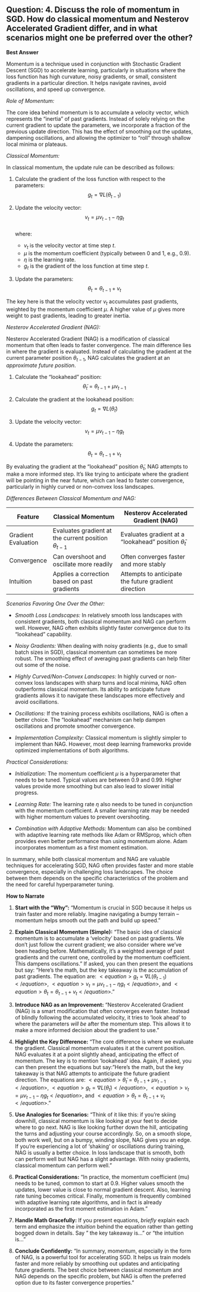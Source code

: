 ## Question: 4. Discuss the role of momentum in SGD. How do classical momentum and Nesterov Accelerated Gradient differ, and in what scenarios might one be preferred over the other?

**Best Answer**

Momentum is a technique used in conjunction with Stochastic Gradient Descent (SGD) to accelerate learning, particularly in situations where the loss function has high curvature, noisy gradients, or small, consistent gradients in a particular direction. It helps navigate ravines, avoid oscillations, and speed up convergence.

*Role of Momentum:*

The core idea behind momentum is to accumulate a velocity vector, which represents the "inertia" of past gradients.  Instead of solely relying on the current gradient to update the parameters, we incorporate a fraction of the previous update direction. This has the effect of smoothing out the updates, dampening oscillations, and allowing the optimizer to "roll" through shallow local minima or plateaus.

*Classical Momentum:*

In classical momentum, the update rule can be described as follows:

1.  Calculate the gradient of the loss function with respect to the parameters:  
    $$g_t = \nabla L(\theta_{t-1})$$

2.  Update the velocity vector:  
    $$v_t = \mu v_{t-1} - \eta g_t$$  
    where:
    *   $v_t$ is the velocity vector at time step $t$.
    *   $\mu$ is the momentum coefficient (typically between 0 and 1, e.g., 0.9).
    *   $\eta$ is the learning rate.
    *   $g_t$ is the gradient of the loss function at time step $t$.

3.  Update the parameters:  
    $$\theta_t = \theta_{t-1} + v_t$$

The key here is that the velocity vector $v_t$ accumulates past gradients, weighted by the momentum coefficient $\mu$. A higher value of $\mu$ gives more weight to past gradients, leading to greater inertia.

*Nesterov Accelerated Gradient (NAG):*

Nesterov Accelerated Gradient (NAG) is a modification of classical momentum that often leads to faster convergence. The main difference lies in where the gradient is evaluated. Instead of calculating the gradient at the current parameter position $\theta_{t-1}$, NAG calculates the gradient at an *approximate future position*.

1.  Calculate the "lookahead" position:  
    $$\tilde{\theta}_t = \theta_{t-1} + \mu v_{t-1}$$

2.  Calculate the gradient at the lookahead position:  
    $$g_t = \nabla L(\tilde{\theta}_t)$$

3.  Update the velocity vector:  
    $$v_t = \mu v_{t-1} - \eta g_t$$

4.  Update the parameters:  
    $$\theta_t = \theta_{t-1} + v_t$$

By evaluating the gradient at the "lookahead" position $\tilde{\theta}_t$, NAG attempts to make a more informed step. It's like trying to anticipate where the gradient will be pointing in the near future, which can lead to faster convergence, particularly in highly curved or non-convex loss landscapes.

*Differences Between Classical Momentum and NAG:*

| Feature             | Classical Momentum                               | Nesterov Accelerated Gradient (NAG)                  |
| ------------------- | ----------------------------------------------- | ----------------------------------------------------- |
| Gradient Evaluation | Evaluates gradient at the current position $\theta_{t-1}$  | Evaluates gradient at a "lookahead" position $\tilde{\theta}_t$  |
| Convergence         | Can overshoot and oscillate more readily       | Often converges faster and more stably             |
| Intuition           | Applies a correction based on past gradients     | Attempts to anticipate the future gradient direction |

*Scenarios Favoring One Over the Other:*

*   *Smooth Loss Landscapes:* In relatively smooth loss landscapes with consistent gradients, both classical momentum and NAG can perform well. However, NAG often exhibits slightly faster convergence due to its "lookahead" capability.

*   *Noisy Gradients:* When dealing with noisy gradients (e.g., due to small batch sizes in SGD), classical momentum can sometimes be more robust. The smoothing effect of averaging past gradients can help filter out some of the noise.

*   *Highly Curved/Non-Convex Landscapes:* In highly curved or non-convex loss landscapes with sharp turns and local minima, NAG often outperforms classical momentum. Its ability to anticipate future gradients allows it to navigate these landscapes more effectively and avoid oscillations.

*   *Oscillations:* If the training process exhibits oscillations, NAG is often a better choice. The "lookahead" mechanism can help dampen oscillations and promote smoother convergence.

*   *Implementation Complexity:* Classical momentum is slightly simpler to implement than NAG. However, most deep learning frameworks provide optimized implementations of both algorithms.

*Practical Considerations:*

*   *Initialization:* The momentum coefficient $\mu$ is a hyperparameter that needs to be tuned.  Typical values are between 0.9 and 0.99.  Higher values provide more smoothing but can also lead to slower initial progress.

*   *Learning Rate:* The learning rate $\eta$ also needs to be tuned in conjunction with the momentum coefficient.  A smaller learning rate may be needed with higher momentum values to prevent overshooting.

*   *Combination with Adaptive Methods:* Momentum can also be combined with adaptive learning rate methods like Adam or RMSprop, which often provides even better performance than using momentum alone. Adam incorporates momentum as a first moment estimation.

In summary, while both classical momentum and NAG are valuable techniques for accelerating SGD, NAG often provides faster and more stable convergence, especially in challenging loss landscapes. The choice between them depends on the specific characteristics of the problem and the need for careful hyperparameter tuning.

**How to Narrate**

1.  **Start with the "Why":** "Momentum is crucial in SGD because it helps us train faster and more reliably.  Imagine navigating a bumpy terrain – momentum helps smooth out the path and build up speed."

2.  **Explain Classical Momentum (Simple):**  "The basic idea of classical momentum is to accumulate a 'velocity' based on past gradients. We don't just follow the current gradient; we also consider where we've been heading before. Mathematically, it's a weighted average of past gradients and the current one, controlled by the momentum coefficient.  This dampens oscillations."  If asked, you can then present the equations but say: "Here's the math, but the key takeaway is the accumulation of past gradients. The equation are:  $<equation>g_t = \nabla L(\theta_{t-1})</equation>$, $<equation>v_t = \mu v_{t-1} - \eta g_t</equation>$, and $<equation>\theta_t = \theta_{t-1} + v_t</equation>$."

3.  **Introduce NAG as an Improvement:**  "Nesterov Accelerated Gradient (NAG) is a smart modification that often converges even faster.  Instead of blindly following the accumulated velocity, it tries to 'look ahead' to where the parameters *will be* after the momentum step. This allows it to make a more informed decision about the gradient to use."

4.  **Highlight the Key Difference:** "The core difference is where we evaluate the gradient.  Classical momentum evaluates it at the current position. NAG evaluates it at a point slightly ahead, anticipating the effect of momentum. The key is to mention 'lookahead' idea. Again, If asked, you can then present the equations but say: "Here's the math, but the key takeaway is that NAG attempts to anticipate the future gradient direction. The equations are: $<equation>\tilde{\theta}_t = \theta_{t-1} + \mu v_{t-1}</equation>$, $<equation>g_t = \nabla L(\tilde{\theta}_t)</equation>$, $<equation>v_t = \mu v_{t-1} - \eta g_t</equation>$, and $<equation>\theta_t = \theta_{t-1} + v_t</equation>$."

5.  **Use Analogies for Scenarios:** "Think of it like this: if you're skiing downhill, classical momentum is like looking at your feet to decide where to go next. NAG is like looking further down the hill, anticipating the turns and adjusting your course accordingly. So, on a smooth slope, both work well, but on a bumpy, winding slope, NAG gives you an edge.  If you're experiencing a lot of 'shaking' or oscillations during training, NAG is usually a better choice. In loss landscape that is smooth, both can perform well but NAG has a slight advantage. With noisy gradients, classical momentum can perform well. "

6.  **Practical Considerations:** "In practice, the momentum coefficient (mu) needs to be tuned, common to start at 0.9. Higher values smooth the updates, lower value is close to normal gradient descent. Also, learning rate tuning becomes critical. Finally, momentum is frequently combined with adaptive learning rate algorithms, and in fact is already incorporated as the first moment estimation in Adam."

7.  **Handle Math Gracefully:** If you present equations, *briefly* explain each term and emphasize the *intuition* behind the equation rather than getting bogged down in details. Say " the key takeaway is..." or "the intuition is..."

8.  **Conclude Confidently:** "In summary, momentum, especially in the form of NAG, is a powerful tool for accelerating SGD. It helps us train models faster and more reliably by smoothing out updates and anticipating future gradients. The best choice between classical momentum and NAG depends on the specific problem, but NAG is often the preferred option due to its faster convergence properties."
